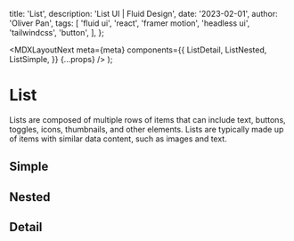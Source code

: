 
  title: 'List',
  description: 'List UI | Fluid Design',
  date: '2023-02-01',
  author: 'Oliver Pan',
  tags: [
    'fluid ui',
    'react',
    'framer motion',
    'headless ui',
    'tailwindcss',
    'button',
  ],
};

  <MDXLayoutNext
    meta={meta}
    components={{
      ListDetail,
      ListNested,
      ListSimple,
    }}
    {...props}
  />
);

# List

Lists are composed of multiple rows of items that can include text, buttons, toggles, icons, thumbnails, and other elements. Lists are typically made up of items with similar data content, such as images and text.

## Simple

<CodeFrame title='Simple List'>
  <ListSimple />
</CodeFrame>

## Nested

<CodeFrame title='Nested List'>
  <ListNested />
</CodeFrame>

## Detail

<CodeFrame title='Detail List'>
  <ListDetail />
</CodeFrame>
